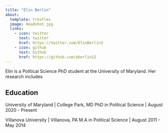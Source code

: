 ```yaml
---
title: "Elin Berlin"
about:
  template: trestles
  image: Headshot.jpg
  links:
    - icon: twitter
      text: twitter
      href: https://twitter.com/ElinBerlin3
    - icon: github
      text: Github
      href: https://github.com/eberlin12
---
```


Elin is a Political Science PhD student at the University of Maryland. Her research includes

## Education

University of Maryland \| College Park, MD PhD in Political Science \| August 2020 - Present

Villanova University \| Villanova, PA M.A in Political Science \| August 2011 - May 2014

